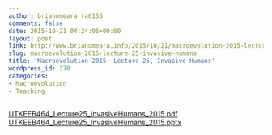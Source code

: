 ```yaml
---
author: brianomeara_ra6153
comments: false
date: 2015-10-21 04:24:06+00:00
layout: post
link: http://www.brianomeara.info/2015/10/21/macroevolution-2015-lecture-25-invasive-humans/
slug: macroevolution-2015-lecture-25-invasive-humans
title: 'Macroevolution 2015: Lecture 25, Invasive Humans'
wordpress_id: 370
categories:
- Macroevolution
- Teaching
---
```


[UTKEEB464_Lecture25_InvasiveHumans_2015.pdf](http://brianomeara.info/wordpress_beta/wp-content/uploads/2015/10/UTKEEB464_Lecture25_InvasiveHumans_2015.pdf) [UTKEEB464_Lecture25_InvasiveHumans_2015.pptx](http://brianomeara.info/wordpress_beta/wp-content/uploads/2015/10/UTKEEB464_Lecture25_InvasiveHumans_2015.pptx)
